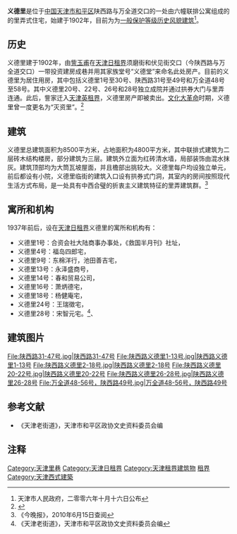{{天津历史风貌建筑 |
省区市 = 天津市 |
名称 = 义德里 |
图片 = [[File:万全道48-56号，陕西路49号.jpg|200px]] |
编号 = 0130352<br />0130354<br />0130355<br />0130356<br />0130357<br />0130358 |
等级 = 一般保护 |
时代 = 1902年|
所在 = [[天津市|天津市]][[和平区_(天津市)|和平区]] |
公布 = 2006年10月16日|
}}
'''义德里'''是位于[[中国|中国]][[天津市|天津市]][[和平区_(天津市)|和平区]]陕西路与万全道交口的一处由六幢联排公寓组成的的里弄式住宅，始建于1902年，目前为为[[天津历史风貌建筑|一般保护等级历史风貌建筑]]<ref>天津市人民政府，二零零六年十月十六日公布</ref>。

== 历史 ==
义德里建于1902年，由[[訾玉甫|訾玉甫]]在[[天津日租界|天津日租界]]须磨街和伏见街交口（今陕西路与万全道交口）一带投资建房成巷并用其家族堂号“义德堂”来命名此处房产。目前的义德里为居住用房，其中包括义德里1号至30号、陕西路31号至49号和万全道48号至58号。其中义德里20号、22号、26号和28号独立成院并通过拱券大门与里弄连通。此后，訾家迁入[[天津英租界|天津英租界]]，义德里房产即被卖出。[[文化大革命|文化大革命]]时期，义德里曾一度更名为“灭资里”。<ref>{{Cite web |url=http://www.fmjz.cn/lists/list25/dispform.aspx?id=157 |title=义德里 |accessdate=2011-09-08 |archive-date=2010-12-14 |archive-url=https://web.archive.org/web/20101214032551/http://www.fmjz.cn/Lists/List25/DispForm.aspx?ID=157 |dead-url=no }}</ref>

== 建筑 ==
义德里总建筑面积为8500平方米，占地面积为4800平方米，其中联排式建筑为二层砖木结构楼房，部分建筑为三层。建筑外立面为红砖清水墙，局部装饰由混水抹灰。建筑顶部均为大筒瓦坡屋面，并且檐部出挑较大。义德里每户均设独立单元，前后都设有小院，义德里临街的建筑入口设有拱券式门洞，其室内的房间按照现代生活方式布局，是一处具有中西合璧的折衷主义建筑特征的里弄建筑群。<ref>《今晚报》，2010年6月15日查阅</ref>

== 寓所和机构 ==
1937年前后，设在[[天津日租界|天津日租界]]义德里的寓所和机构有：
* 义德里1号：合资会社大陆商事办事处，《救国半月刊》社址，
* 义德里4号：福岛四郎宅，
* 义德里9号：东棉洋行，池田善吉宅，
* 义德里13号：永泽盛商号，
* 义德里14号：春和贸易公司，
* 义德里16号：萧炳德宅，
* 义德里18号：杨健庵宅，
* 义德里24号：王瑞徵宅，
* 义德里28号：宋智元宅。<ref>《天津老街道》，天津市和平区政协文史资料委员会编</ref>、

== 建筑图片 ==
<gallery>
File:陕西路31-47号.jpg|陕西路31-47号
File:陕西路义德里1-13号.jpg|陕西路义德里1-13号
File:陕西路义德里2-18号.jpg|陕西路义德里2-18号
File:陕西路义德里20-22号.jpg|陕西路义德里20-22号
File:陕西路义德里26-28号.jpg|陕西路义德里26-28号
File:万全道48-56号，陕西路49号.jpg|万全道48-56号，陕西路49号
</gallery>

== 参考文献 ==
*《天津老街道》，天津市和平区政协文史资料委员会编

== 注释 ==
<div class="references-small">
<references></references>
</div>

{{天津近代历史文化专题}}

[[Category:天津里巷|Category:天津里巷]]
[[Category:天津日租界|Category:天津日租界]]
[[Category:天津租界建筑物|Category:天津租界建筑物]]
[[Category:中国近代建筑|租界]] 
[[Category:天津西式建築|Category:天津西式建築]]